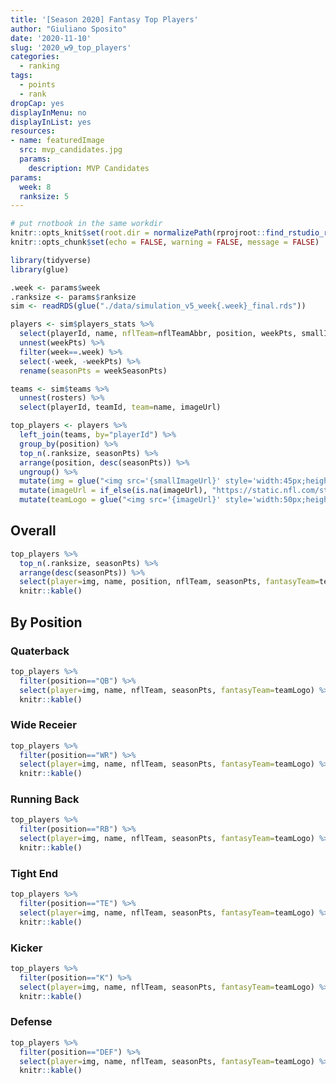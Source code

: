 ```yaml
---
title: '[Season 2020] Fantasy Top Players'
author: "Giuliano Sposito"
date: '2020-11-10'
slug: '2020_w9_top_players'
categories:
  - ranking
tags:
  - points
  - rank
dropCap: yes
displayInMenu: no
displayInList: yes
resources:
- name: featuredImage
  src: mvp_candidates.jpg
  params:
    description: MVP Candidates
params:
  week: 8
  ranksize: 5
---
```


<!--more-->

```r
# put rnotbook in the same workdir
knitr::opts_knit$set(root.dir = normalizePath(rprojroot::find_rstudio_root_file())) 
knitr::opts_chunk$set(echo = FALSE, warning = FALSE, message = FALSE)
```

```r

library(tidyverse)
library(glue)

.week <- params$week
.ranksize <- params$ranksize
sim <- readRDS(glue("./data/simulation_v5_week{.week}_final.rds"))

players <- sim$players_stats %>% 
  select(playerId, name, nflTeam=nflTeamAbbr, position, weekPts, smallImageUrl) %>% 
  unnest(weekPts) %>% 
  filter(week==.week) %>% 
  select(-week, -weekPts) %>% 
  rename(seasonPts = weekSeasonPts) 

teams <- sim$teams %>% 
  unnest(rosters) %>% 
  select(playerId, teamId, team=name, imageUrl)

top_players <- players %>% 
  left_join(teams, by="playerId") %>% 
  group_by(position) %>% 
  top_n(.ranksize, seasonPts) %>% 
  arrange(position, desc(seasonPts)) %>% 
  ungroup() %>% 
  mutate(img = glue("<img src='{smallImageUrl}' style='width:45px;height:60px'>")) %>%
  mutate(imageUrl = if_else(is.na(imageUrl), "https://static.nfl.com/static/content/public/static/img/fantasy/avatar/240x240/fan_avatars_NFL.png", imageUrl)) %>% 
  mutate(teamLogo = glue("<img src='{imageUrl}' style='width:50px;height:50px' alt='{team}'>"))

```

## Overall

```r
top_players %>% 
  top_n(.ranksize, seasonPts) %>% 
  arrange(desc(seasonPts)) %>% 
  select(player=img, name, position, nflTeam, seasonPts, fantasyTeam=teamLogo) %>%
  knitr::kable() 
```


## By Position

### Quaterback

```r
top_players %>% 
  filter(position=="QB") %>% 
  select(player=img, name, nflTeam, seasonPts, fantasyTeam=teamLogo) %>%
  knitr::kable()
```

### Wide Receier

```r
top_players %>% 
  filter(position=="WR") %>% 
  select(player=img, name, nflTeam, seasonPts, fantasyTeam=teamLogo) %>%
  knitr::kable()
```

### Running Back

```r
top_players %>% 
  filter(position=="RB") %>% 
  select(player=img, name, nflTeam, seasonPts, fantasyTeam=teamLogo) %>%
  knitr::kable()
```


### Tight End

```r
top_players %>% 
  filter(position=="TE") %>% 
  select(player=img, name, nflTeam, seasonPts, fantasyTeam=teamLogo) %>%
  knitr::kable()
```


### Kicker

```r
top_players %>%
  filter(position=="K") %>%
  select(player=img, name, nflTeam, seasonPts, fantasyTeam=teamLogo) %>%
  knitr::kable()
```


### Defense

```r
top_players %>% 
  filter(position=="DEF") %>% 
  select(player=img, name, nflTeam, seasonPts, fantasyTeam=teamLogo) %>%
  knitr::kable()
```


